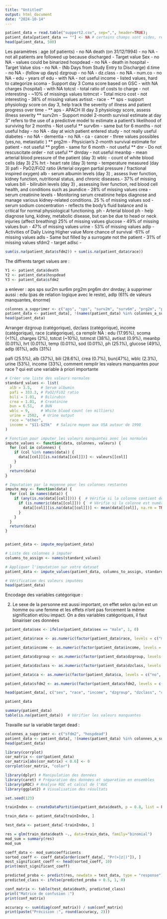 ```yaml
---
title: "Untitled"
output: html_document
date: "2024-10-14"
---
```




```r
patient_data = read.table("support2.csv", sep=",", header=TRUE);
patient_data[patient_data == ""] <- NA # certains champs sont vides, remplace par NA
head(patient_data, 500)
```

Les paramètres : 
  age (of patients) - no NA
  death (on 31/12/1994) - no NA - not all patients are followed up because discharged - Target value
  Sex - no NA - values could be binarized
  hospdead - no NA - death in hospital - Target Value
  slos - no NA - (Nb Days from Study Entry to Discharge)
  d.time - no NA - (follow up days)
  dzgroup - no NA -
  dz.class - no NA -
  num.co - no NA -
  edu - years of edu - with NA - not useful
  income - listed values, hard to categorize
  scoma - Support day 3 Coma score based on GSC - with NA
  charges (hospital) - with NA
  totcst - total ratio of costs to charge - not interesting - ~10% of missings values
  totmcst - Total micro cost - not interesting - 38% of missing values
  avtisst - 
  race - 
**  sps - support physiology score on day 3, help track the severity of illness and patient progress over time - 
**  aps - APACH III day 3 physiology score, assess illness severity
**  surv2m - Support model 2-month survival estimate at day 3" refers to the use of a predictive model to estimate a patient's likelihood of surviving for 2 months - Not useful
**  surv6m - same but for 6 months - not useful
  hday - no NA - day at wich patient entered study - not really useful
  diabetes - no NA -
  dementia - no NA -
  ca - cancer - three values possibles (yes,no, metastatic )
**  prg2m - Physician's 2-month survival estimate for patient - not useful
**  prg6m - same for 6 month - not useful
**  dnr - Do not rescuscitate order - not useful
**  dnrday - not useful
  meanbp - mean arterial blood pressure of the patient (day 3)
  wblc - count of white blood cells (day 3) 2%
  hrt - heart rate (day 3)
  temp - temperature measured (day 3)
  pafi - PaO2/FiO2 ratio (Arterial oxygen partial pressure / fractional inspired oxygen)
  alb - serum albumin levels (day 3) , assess liver function, kidney function, nutritional status, and chronic diseases.- 37% of missing values
  bili - bilirubin levels (day 3) , assessing liver function, red blood cell health, and conditions such as jaundice - 28% of missing values
  crea - serum creatinine levels - Monitoring serum creatinine helps diagnose and manage various kidney-related conditions. 25 % of missing values
  sod - serum sodium concentration - reflects the body's fluid balance and is critical for normal physiological functioning. 
  ph - Arterial blood ph - help diagnose lung, kidney, metabolic disease, but can be due to head or neck injuries (affect breathing) 25% of missing values
  glucose - 49% of missing values
  bun - 47% of missing values
  urine - 53% of missing values
  adlp - Activities of Daily Living Higher value More chance of survival -61% of missing values
  adls - Same but filled by a surrogate not the patient - 31% of missing values
  sfdm2 - target
  adlsc - 
  
```r
sum(is.na(patient_data$sfdm2)) + sum(is.na(patient_data$race))
```
The diffrents target values are : 
```r
Y1 <- patient_data$death
Y2 <- patient_data$hospdead
Y3 <- patient_data$sfdm2
```

a enlever : aps sps sur2m sur6m prg2m prg6m dnr dnrday; à supprimer aussi : edu (pas de relation logique avec le reste), adlp (61% de valeurs manquantes, énorme)

```r
colonnes_a_supprimer <- c("aps", "sps", "surv2m", "surv6m", "prg2m", "prg6m", "dnr", "dnrday", "edu", "adlp")
patient_data <- patient_data[, !(names(patient_data) %in% colonnes_a_supprimer)]
head(patient_data)
```
Arranger dzgroup (catégorique), dzclass (catégorique), income (catégorique), race (catégorique), ca
remplir NA :  edu (17.95%), scoma (<1%), charges (2%),  totcst (~10%), totmcst (38%), avtisst (0.9%), meanbp (0.01%), hrt (0.01%), temp (0.01%), sod (0.01%), ph (25.1%), glucose (49%),  adlp (61%), adls (31%)

pafi (25.5%), alb (37%), bili (28.6%), crea (0.7%), bun(47%), wblc (2.3%), urine (53%), income (33%),
comment remplir les valeurs manquantes pour race ? qui est une variable à priori importante

```r
# Créer une liste des valeurs normales
standard_values <- list(
  alb = 3.5,    # Serum albumin
  pafi = 333.3, # PaO2/FiO2 ratio
  bili = 1.01,  # Bilirubin
  crea = 1.01,  # Creatinine
  bun = 6.51,   # BUN
  wblc = 9,     # White blood count (en milliers)
  urine = 2502,  # Urine output
  race = "other",
  income = "$11-$25k"  # Salaire moyen aux USA autour de 1990
)

# Fonction pour imputer les valeurs manquantes avec les normales
impute_values <- function(data, colonnes, valeurs) {
  for (col in colonnes) {
    if (col %in% names(data)) {
      data[[col]][is.na(data[[col]])] <- valeurs[[col]]
    }
  }
  return(data)
}

# Imputation par la moyenne pour les colonnes restantes
impute_moy <- function(data) {
  for (col in names(data)) {
    if (any(is.na(data[[col]]))) {  # Vérifie si la colonne contient des NA
      if (is.numeric(data[[col]])) {  # Vérifie si la colonne est numérique
        data[[col]][is.na(data[[col]])] <- mean(data[[col]], na.rm = TRUE)
      }
    }
  }
  return(data)
}


patient_data <- impute_moy(patient_data)

# Liste des colonnes à imputer
columns_to_assign <- names(standard_values)

# Appliquer l'imputation sur votre dataset
patient_data <- impute_values(patient_data, columns_to_assign, standard_values)

# Vérification des valeurs imputées
head(patient_data)

```
  
Encodage des variables catégorique :
  
2. Le sexe de la personne est aussi important, on effet selon qu'on est un homme ou une femme et les effets n'ont pas forcement la même signification et/ou impact.
On a des variables catégoriques, il faut binairiser ces données

```r
patient_data$sex <- ifelse(patient_data$sex == "male", 1, 0)

patient_data$race <- as.numeric(factor(patient_data$race, levels = c("missing", "black", "asian", "hispanic", "white", "other")))

patient_data$income <- as.numeric(factor(patient_data$income, levels = c("under $11k", "$11-$25k", "$25-$50k", ">$50k")))

patient_data$dzgroup <- as.numeric(factor(patient_data$dzgroup, levels = c("ARF/MOSF w/Sepsis", "CHF", "COPD", "Cirrhosis", "Colon Cancer", "Coma", "Lung Cancer", "MOSF w/Malig")))

patient_data$dzclass <- as.numeric(factor(patient_data$dzclass, levels = c("ARF/MOSF", "COPD/CHF/Cirrhosis", "Cancer", "Coma")))

patient_data$ca <- as.numeric(factor(patient_data$ca, levels = c("no", "yes", "metastatic")))

patient_data$sfdm2 <- as.numeric(factor(patient_data$sfdm2, levels = c("no(M2 and SIP pres)", "adl>=4 (>=5 if sur)", "SIP>=30", "Coma or Intub","<2 mo. follow-up" )))

head(patient_data[, c("sex", "race", "income", "dzgroup", "dzclass", "ca", "sfdm2")])

patient_data
```

```r
summary(patient_data)
table(is.na(patient_data))  # Vérifier les valeurs manquantes

```

Travaille sur la variable target dead : 

```r
colonnes_a_supprimer <- c("sfdm2", "hospdead")
patient_data <- patient_data[, !(names(patient_data) %in% colonnes_a_supprimer)]
head(patient_data)
```
```r
library(corrplot)
cor_matrix <- cor(patient_data)
cor_matrix[abs(cor_matrix) < 0.6] <- 0
corrplot(cor_matrix, "color")
```
```r
library(dplyr) # Manipulation des données
library(caret) # Préparation des données et séparation en ensembles
library(pROC) # Analyse ROC et calcul de l'AUC
library(ggplot2) # Visualisation des résultats

```


```r
set.seed(123) 

trainIndex <- createDataPartition(patient_data$death, p = 0.8, list = FALSE)

train_data <- patient_data[trainIndex, ]

test_data <- patient_data[-trainIndex, ]
```

```r
res = glm(train_data$death ~., data=train_data, family="binomial")
mod_sum = summary(res)
mod_sum
```

```r
coeff_data <- mod_sum$coefficients
sorted_coeff <- coeff_data[order(coeff_data[, "Pr(>|z|)"]), ]
most_significant_coeff <- head(sorted_coeff, 10)
print(most_significant_coeff)
```

```r
predicted_proba <- predict(res, newdata = test_data, type = "response")
predicted_class <- ifelse(predicted_proba > 0.5, 1, 0)
```

```r
conf_matrix <- table(test_data$death, predicted_class)
print("Matrice de confusion :")
print(conf_matrix)
```

```r
accuracy <- sum(diag(conf_matrix)) / sum(conf_matrix)
print(paste("Précision :", round(accuracy, 2)))

```
